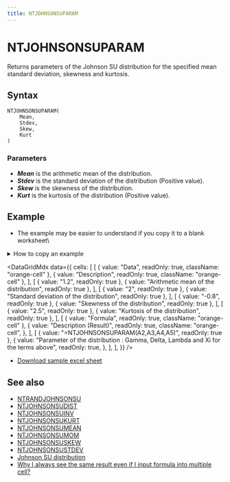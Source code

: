 ```yaml
---
title: NTJOHNSONSUPARAM
---
```



# NTJOHNSONSUPARAM

Returns parameters of the Johnson SU distribution for the specified mean standard deviation, skewness and kurtosis.

## Syntax

```excel
NTJOHNSONSUPARAM(
    Mean,
    Stdev,
    Skew,
    Kurt
)
```

### Parameters

- **_Mean_** is the arithmetic mean of the distribution.
- **_Stdev_** is the standard deviation of the distribution (Positive value).
- **_Skew_** is the skewness of the distribution.
- **_Kurt_** is the kurtosis of the distribution (Positive value).

## Example

- The example may be easier to understand if you copy it to a blank worksheet\

<details>
  <summary>How to copy an example</summary>

1.  Create a blank workbook or worksheet.
2.  Select the example in the Help topic.

    **Note**  Do not select the row or column headers.

    ![Selecting an example from Help](./../../assets/functions/HowToCopy.png)

    Selecting an example from Help

3.  Press CTRL+C.
4.  In the worksheet, select cell A1, and press CTRL+V.
5.  To switch between viewing the results and viewing the formulas that return the results, press CTRL+` (grave accent), or on the **Tools** menu, point to **Formula Auditing**, and then click **Formula Auditing Mode**.

</details>

<DataGridMdx
  data={{
    cells: [
      [
        { value: "Data", readOnly: true, className: "orange-cell" },
        { value: "Description", readOnly: true, className: "orange-cell" },
      ],
      [
        { value: "1.2", readOnly: true },
        { value: "Arithmetic mean of the distribution", readOnly: true },
      ],
      [
        { value: "2", readOnly: true },
        { value: "Standard deviation of the distribution", readOnly: true },
      ],
      [
        { value: "-0.8", readOnly: true },
        { value: "Skewness of the distribution", readOnly: true },
      ],
      [
        { value: "2.5", readOnly: true },
        { value: "Kurtosis of the distribution", readOnly: true },
      ],
      [
        { value: "Formula", readOnly: true, className: "orange-cell" },
        {
          value: "Description (Result)",
          readOnly: true,
          className: "orange-cell",
        },
      ],
      [
        { value: "=NTJOHNSONSUPARAM(A2,A3,A4,A5)", readOnly: true },
        {
          value:
            "Parameter of the distribution : Gamma, Delta, Lambda and Xi for the terms above",
          readOnly: true,
        },
      ],
    ],
  }}
/>

- [Download sample excel sheet](https://www.ntrand.com/files/NtRand2.zip)

## See also

- [NTRANDJOHNSONSU](../01-random-numbers/01-single-series/08-ntrandjohnsonsu.mdx)
- [NTJOHNSONSUDIST](047-ntjohnsonsudist.mdx)
- [NTJOHNSONSUINV](048-ntjohnsonsuinv.mdx)
- [NTJOHNSONSUKURT](049-ntjohnsonsukurt.mdx)
- [NTJOHNSONSUMEAN](050-ntjohnsonsumean.mdx)
- [NTJOHNSONSUMOM](051-ntjohnsonsumom.mdx)
- [NTJOHNSONSUSKEW](053-ntjohnsonsuskew.mdx)
- [NTJOHNSONSUSTDEV](054-ntjohnsonsustdev.mdx)
- [Johnson SU distribution](../../05-gallery-of-distributions/johnson-su-distribution.mdx)
- [Why I always see the same result even if I input formula into multiple cell?](https://www.ntrand.com/faq/#local_CtrlShiftEnter)
